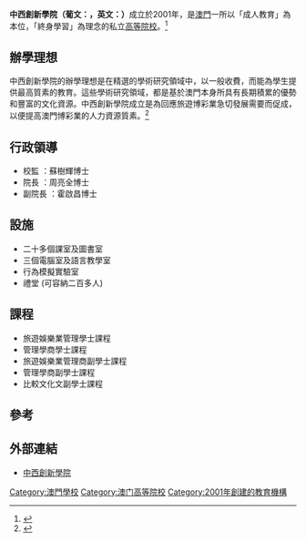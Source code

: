 {{University
|name            = 中西創新學院
|native_name     = [[葡文|葡文]]:{{lang|pt|'''Instituto Milénio de Macau'''}}<br />[[英文|英文]]:{{lang|en|'''Macau Millennium College'''}}
|latin_name      = 
|image           = [[檔案:中西創新學院_logo.jpg|125px]]
|motto           = 
|established     = 2001年
|type            = 私立學院
|endowment       = 
|faculty         = 26<ref name='stats'>{{Cite web |url=http://www.gaes.gov.mo/doc/2012/statistics2012-2013.pdf |title=存档副本 |access-date=2014-06-10 |archive-date=2019-05-21 |archive-url=https://web.archive.org/web/20190521150843/http://www.gaes.gov.mo/doc/2012/statistics2012-2013.pdf }}</ref>
|president       = 周亮全
|students        = 194<ref name='stats'>http://www.gaes.gov.mo/doc/2012/statistics2012-2013.pdf</ref>
|undergrad       = 
|postgrad        = 
|doctoral        = 
|city            = 
|state           = {{MAC}}[[宋玉生廣場|宋玉生廣場]]255號中土大廈8樓
|country         = 
|campus          = 
|mascot          = 
|religion        = 
|affiliations    = 
|footnotes       = 
|website         = http://www.mmc.edu.mo
|address         = {{MAC}}[[宋玉生廣場|宋玉生廣場]]255號中土大廈8樓
|telephone       = (853) 28788186
|coor            = 
|logo            = 
}}
'''中西創新學院（葡文：{{lang|pt|Instituto Milénio de Macau}}，英文：{{lang|en|Macau Millennium College}}）'''成立於2001年，是[[澳門|澳門]]一所以「成人教育」為本位，「終身學習」為理念的私立[[高等院校|高等院校]]。<ref>{{Cite web |url=http://bo.io.gov.mo/bo/i/2001/35/ordem34_cn.asp |title=印務局 - 第34-2001號行政命令 |accessdate=2009-12-25 |archive-date=2017-06-21 |archive-url=https://web.archive.org/web/20170621090654/http://bo.io.gov.mo/bo/i/2001/35/ordem34_cn.asp |dead-url=no }}</ref>

==辦學理想==
中西創新學院的辦學理想是在精選的學術研究領域中，以一般收費，而能為學生提供最高質素的教育。這些學術研究領域，都是基於澳門本身所具有長期積累的優勢和豐富的文化資源。中西創新學院成立是為回應旅遊博彩業急切發展需要而促成，以便提高澳門博彩業的人力資源質素。<ref>{{Cite web |url=http://www.mmc.edu.mo/info.html |title=學院簡介 |accessdate=2009-12-25 |archive-date=2020-10-31 |archive-url=https://web.archive.org/web/20201031034823/https://mmc.edu.mo/info.html |dead-url=no }}</ref>

==行政領導==
*校監 ：蘇樹輝博士
*院長 ：周亮全博士
*副院長 ：霍啟昌博士

==設施==
* 二十多個課室及圖書室
* 三個電腦室及語言教學室
* 行為模擬實驗室
* 禮堂 (可容納二百多人)

==課程==
* 旅遊娛樂業管理學士課程
* 管理學商學士課程
* 旅遊娛樂業管理商副學士課程 
* 管理學商副學士課程
* 比較文化文副學士課程

==參考==
<references/>

==外部連結==
*[http://www.mmc.edu.mo/ 中西創新學院 ] {{Wayback|url=http://www.mmc.edu.mo/ |date=20201129055624 }}

{{澳門高等教育}}
{{澳門學校}}

[[Category:澳門學校|Category:澳門學校]]
[[Category:澳门高等院校|Category:澳门高等院校]]
[[Category:2001年創建的教育機構|Category:2001年創建的教育機構]]